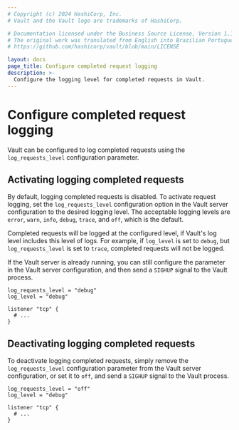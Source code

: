 ```yaml
---
# Copyright (c) 2024 HashiCorp, Inc.
# Vault and the Vault logo are trademarks of HashiCorp.

# Documentation licensed under the Business Source License, Version 1.1.
# The original work was translated from English into Brazilian Portuguese.
# https://github.com/hashicorp/vault/blob/main/LICENSE

layout: docs
page_title: Configure completed request logging
description: >-
  Configure the logging level for completed requests in Vault.
---
```


# Configure completed request logging

Vault can be configured to log completed requests using the `log_requests_level` configuration parameter.

## Activating logging completed requests

By default, logging completed requests is disabled. To activate request logging, set the `log_requests_level`
configuration option in the Vault server configuration to the desired logging level. The acceptable logging levels are
`error`, `warn`, `info`, `debug`, `trace`, and `off`, which is the default.

Completed requests will be logged at the configured level, if Vault's log level includes this level of logs. For
example, if `log_level` is set to `debug`, but `log_requests_level` is set to `trace`, completed requests will
not be logged.

If the Vault server is already running, you can still configure the parameter in the Vault server configuration,
and then send a `SIGHUP` signal to the Vault process.

```hcl
log_requests_level = "debug"
log_level = "debug"

listener "tcp" {
  # ...
}
```

## Deactivating logging completed requests

To deactivate logging completed requests, simply remove the `log_requests_level` configuration parameter
from the Vault server configuration, or set it to `off`, and send a `SIGHUP` signal to the Vault process.

```hcl
log_requests_level = "off"
log_level = "debug"

listener "tcp" {
  # ...
}
```
